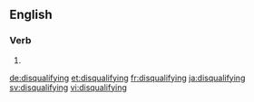 ==English==

===Verb===
{{head|en}}

# {{present participle of|disqualify}}

[[de:disqualifying]]
[[et:disqualifying]]
[[fr:disqualifying]]
[[ja:disqualifying]]
[[sv:disqualifying]]
[[vi:disqualifying]]